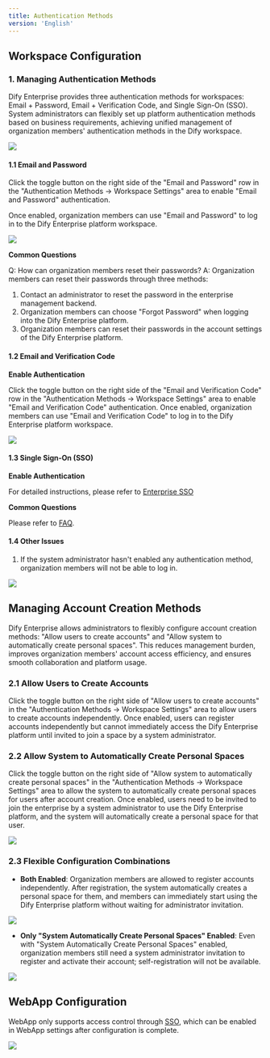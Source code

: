 ```yaml
---
title: Authentication Methods
version: 'English'
---
```


## Workspace Configuration

### 1. Managing Authentication Methods

Dify Enterprise provides three authentication methods for workspaces: Email + Password, Email + Verification Code, and Single Sign-On (SSO). System administrators can flexibly set up platform authentication methods based on business requirements, achieving unified management of organization members' authentication methods in the Dify workspace.

![](/en-us/img/b40afe0926bfa2ce4fb3beef91928647.png)

#### 1.1 Email and Password

Click the toggle button on the right side of the "Email and Password" row in the "Authentication Methods -> Workspace Settings" area to enable "Email and Password" authentication.

Once enabled, organization members can use "Email and Password" to log in to the Dify Enterprise platform workspace.

![](/en-us/img/d662578521ad7452ca6895eea62ceef5.png)

**Common Questions**

Q: How can organization members reset their passwords?
A: Organization members can reset their passwords through three methods:
  1. Contact an administrator to reset the password in the enterprise management backend.
  2. Organization members can choose "Forgot Password" when logging into the Dify Enterprise platform.
  3. Organization members can reset their passwords in the account settings of the Dify Enterprise platform.

#### 1.2 Email and Verification Code

**Enable Authentication**

Click the toggle button on the right side of the "Email and Verification Code" row in the "Authentication Methods -> Workspace Settings" area to enable "Email and Verification Code" authentication.
Once enabled, organization members can use "Email and Verification Code" to log in to the Dify Enterprise platform workspace.

![](/en-us/img/4dfbbb983815001518b58334377989c0.png)

#### 1.3 Single Sign-On (SSO)

**Enable Authentication**

For detailed instructions, please refer to [Enterprise SSO](/administrator-guide/sso/introduction)

**Common Questions**

Please refer to [FAQ](./faq).

#### 1.4 Other Issues

1. If the system administrator hasn't enabled any authentication method, organization members will not be able to log in.

![](/en-us/img/d15b2da7e3eb95b1578e24f0cb5b5889.png)

## Managing Account Creation Methods

Dify Enterprise allows administrators to flexibly configure account creation methods: "Allow users to create accounts" and "Allow system to automatically create personal spaces". This reduces management burden, improves organization members' account access efficiency, and ensures smooth collaboration and platform usage.

### 2.1 Allow Users to Create Accounts

Click the toggle button on the right side of "Allow users to create accounts" in the "Authentication Methods -> Workspace Settings" area to allow users to create accounts independently.
Once enabled, users can register accounts independently but cannot immediately access the Dify Enterprise platform until invited to join a space by a system administrator.

### 2.2 Allow System to Automatically Create Personal Spaces

Click the toggle button on the right side of "Allow system to automatically create personal spaces" in the "Authentication Methods -> Workspace Settings" area to allow the system to automatically create personal spaces for users after account creation.
Once enabled, users need to be invited to join the enterprise by a system administrator to use the Dify Enterprise platform, and the system will automatically create a personal space for that user.

![](/en-us/img/bb00878740a4edff77dada76c92b328f.png)

### 2.3 Flexible Configuration Combinations

- **Both Enabled**: Organization members are allowed to register accounts independently. After registration, the system automatically creates a personal space for them, and members can immediately start using the Dify Enterprise platform without waiting for administrator invitation.

![](/en-us/img/5b06691518202ae5905f466d74c8a0ac.png)

- **Only "System Automatically Create Personal Spaces" Enabled**: Even with "System Automatically Create Personal Spaces" enabled, organization members still need a system administrator invitation to register and activate their account; self-registration will not be available.

![](/en-us/img/9c905e586b9c02a5d8422ff29b08d53d.png)

## WebApp Configuration

WebApp only supports access control through [SSO](/administrator-guide/sso/introduction), which can be enabled in WebApp settings after configuration is complete.

![](/en-us/img/6af05694158155999566a39df86ad4c6.png)